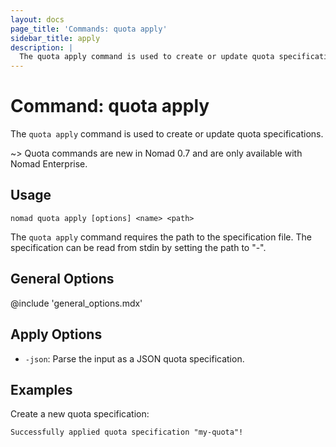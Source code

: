 ```yaml
---
layout: docs
page_title: 'Commands: quota apply'
sidebar_title: apply
description: |
  The quota apply command is used to create or update quota specifications.
---
```


# Command: quota apply

The `quota apply` command is used to create or update quota specifications.

~> Quota commands are new in Nomad 0.7 and are only available with Nomad
Enterprise.

## Usage

```plaintext
nomad quota apply [options] <name> <path>
```

The `quota apply` command requires the path to the specification file. The
specification can be read from stdin by setting the path to "-".

## General Options

@include 'general_options.mdx'

## Apply Options

- `-json`: Parse the input as a JSON quota specification.

## Examples

Create a new quota specification:

```shell-sessionnomad quota apply my-quota.hcl
Successfully applied quota specification "my-quota"!
```
